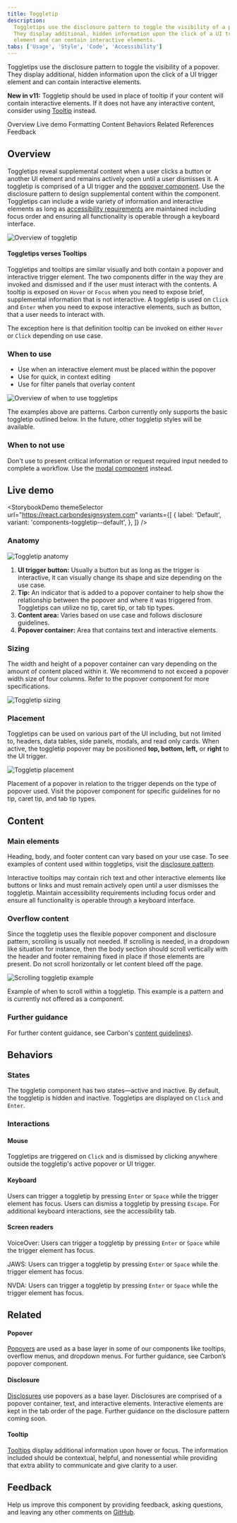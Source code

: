 ```yaml
---
title: Toggletip
description:
  Toggletips use the disclosure pattern to toggle the visibility of a popover.
  They display additional, hidden information upon the click of a UI trigger
  element and can contain interactive elements.
tabs: ['Usage', 'Style', 'Code', 'Accessibility']
---
```



<PageDescription>

Toggletips use the disclosure pattern to toggle the visibility of a popover.
They display additional, hidden information upon the click of a UI trigger
element and can contain interactive elements.

</PageDescription>

<InlineNotification>

**New in v11:** Toggletip should be used in place of tooltip if your content
will contain interactive elements. If it does not have any interactive content,
consider using [Tooltip](/components/tooltip/usage/) instead.

</InlineNotification>

<AnchorLinks>

<AnchorLink>Overview</AnchorLink>
<AnchorLink>Live demo</AnchorLink>
<AnchorLink>Formatting</AnchorLink>
<AnchorLink>Content</AnchorLink>
<AnchorLink>Behaviors</AnchorLink>
<AnchorLink>Related</AnchorLink>
<AnchorLink>References</AnchorLink>
<AnchorLink>Feedback</AnchorLink>

</AnchorLinks>

## Overview

Toggletips reveal supplemental content when a user clicks a button or another UI
element and remains actively open until a user dismisses it. A toggletip is
comprised of a UI trigger and the
[popover component](/components/popover/usage/). Use the disclosure pattern to
design supplemental content within the component. Toggletips can include a wide
variety of information and interactive elements as long as
[accessibility requirements](https://www.ibm.com/able/requirements/requirements/)
are maintained including focus order and ensuring all functionality is operable
through a keyboard interface.

<Row>
<Column colLg={8}>

![Overview of toggletip](images/toggle-tip-usage-1.png)

</Column>
</Row>

#### Toggletips verses Tooltips

Toggletips and tooltips are similar visually and both contain a popover and
interactive trigger element. The two components differ in the way they are
invoked and dismissed and if the user must interact with the contents. A tooltip
is exposed on `Hover` or `Focus` when you need to expose brief, supplemental
information that is not interactive. A toggletip is used on `Click` and `Enter`
when you need to expose interactive elements, such as button, that a user needs
to interact with.

The exception here is that definition tooltip can be invoked on either `Hover`
or `Click` depending on use case.

### When to use

- Use when an interactive element must be placed within the popover
- Use for quick, in context editing
- Use for filter panels that overlay content

<Row>
<Column colLg={8}>

![Overview of when to use toggletips](images/toggle-tip-usage-2.png)

</Column>
</Row>

<Caption>
  The examples above are patterns. Carbon currently only supports the basic
  toggletip outlined below. In the future, other toggletip styles will be
  available.
</Caption>

### When to not use

Don't use to present critical information or request required input needed to
complete a workflow. Use the [modal component](/components/modal/usage/)
instead.

## Live demo

<StorybookDemo
  themeSelector
  url="https://react.carbondesignsystem.com"
  variants={[
    {
      label: 'Default',
      variant: 'components-toggletip--default',
    },
  ]}
/>
### Anatomy

<Row>
<Column colLg={8}>

![Toggletip anatomy](images/toggle-tip-usage-4.png)

</Column>
</Row>

1. **UI trigger button:** Usually a button but as long as the trigger is
   interactive, it can visually change its shape and size depending on the use
   case.
2. **Tip:** An indicator that is added to a popover container to help show the
   relationship between the popover and where it was triggered from. Toggletips
   can utilize no tip, caret tip, or tab tip types.
3. **Content area:** Varies based on use case and follows disclosure guidelines.
4. **Popover container:** Area that contains text and interactive elements.

### Sizing

The width and height of a popover container can vary depending on the amount of
content placed within it. We recommend to not exceed a popover width size of
four columns. Refer to the popover component for more specifications.

<Row>
<Column colLg={8}>

![Toggletip sizing](images/toggle-tip-usage-5.png)

</Column>
</Row>

### Placement

Toggletips can be used on various part of the UI including, but not limited to,
headers, data tables, side panels, modals, and read only cards. When active, the
toggletip popover may be positioned **top, bottom, left,** or **right** to the
UI trigger.

<Row>
<Column colLg={8}>

![Toggletip placement](images/toggle-tip-usage-6.png)

</Column>
</Row>

Placement of a popover in relation to the trigger depends on the type of popover
used. Visit the popover component for specific guidelines for no tip, caret tip,
and tab tip types.

## Content

### Main elements

Heading, body, and footer content can vary based on your use case. To see
examples of content used within toggletips, visit the
[disclosure pattern](/patterns/disclosures-pattern/).

Interactive tooltips may contain rich text and other interactive elements like
buttons or links and must remain actively open until a user dismisses the
toggletip. Maintain accessibility requirements including focus order and ensure
all functionality is operable through a keyboard interface.

### Overflow content

Since the toggletip uses the flexible popover component and disclosure pattern,
scrolling is usually not needed. If scrolling is needed, in a dropdown like
situation for instance, then the body section should scroll vertically with the
header and footer remaining fixed in place if those elements are present. Do not
scroll horizontally or let content bleed off the page.

<Row>
<Column colLg={8}>

![Scrolling toggletip example](images/toggle-tip-usage-8.png)

</Column>
</Row>

<Caption>
  Example of when to scroll within a toggletip. This example is a pattern and is
  currently not offered as a component.
</Caption>

### Further guidance

For further content guidance, see Carbon's
[content guidelines](/guidelines/content/general)).

## Behaviors

### States

The toggletip component has two states—active and inactive. By default, the
toggletip is hidden and inactive. Toggletips are displayed on `Click` and
`Enter`.

### Interactions

#### Mouse

Toggletips are triggered on `Click` and is dismissed by clicking anywhere
outside the toggletip's active popover or UI trigger.

#### Keyboard

Users can trigger a toggletip by pressing `Enter` or `Space` while the trigger
element has focus. Users can dismiss a toggletip by pressing `Escape`. For
additional keyboard interactions, see the accessibility tab.

#### Screen readers

VoiceOver: Users can trigger a toggletip by pressing `Enter` or `Space` while
the trigger element has focus.

JAWS: Users can trigger a toggletip by pressing `Enter` or `Space` while the
trigger element has focus.

NVDA: Users can trigger a toggletip by pressing `Enter` or `Space` while the
trigger element has focus.

## Related

#### Popover

[Popovers](/components/popover/usage/) are used as a base layer in some of our
components like tooltips, overflow menus, and dropdown menus. For further
guidance, see Carbon’s popover component.

#### Disclosure

[Disclosures](/patterns/disclosures-pattern/) use popovers as a base layer.
Disclosures are comprised of a popover container, text, and interactive
elements. Interactive elements are kept in the tab order of the page. Further
guidance on the disclosure pattern coming soon.

#### Tooltip

[Tooltips](/components/tooltip/usage/) display additional information upon hover
or focus. The information included should be contextual, helpful, and
nonessential while providing that extra ability to communicate and give clarity
to a user.

## Feedback

Help us improve this component by providing feedback, asking questions, and
leaving any other comments on
[GitHub](https://github.com/carbon-design-system/carbon-website/issues/new?assignees=&labels=feedback&template=feedback.md).
